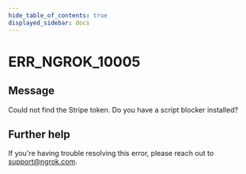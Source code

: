```yaml
---
hide_table_of_contents: true
displayed_sidebar: docs
---
```



# ERR_NGROK_10005

## Message

Could not find the Stripe token. Do you have a script blocker installed?

<ErrorDetails error="err_ngrok_10005" />

## Further help

If you're having trouble resolving this error, please reach out to [support@ngrok.com](mailto:support@ngrok.com?subject=Help%20with%20ERR_NGROK_10005).
